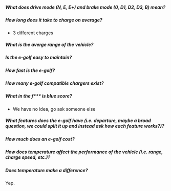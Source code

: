 ##### What does drive mode (N, E, E+) and brake mode (0, D1, D2, D3, B) mean?

##### How long does it take to charge on average?

- 3 different charges

##### What is the averge range of the vehicle?

##### Is the e-golf easy to maintain?

##### How fast is the e-golf?

##### How many e-golf compatible chargers exist?

##### What in the f*** is blue score?

- We have no idea, go ask someone else

##### What features does the e-golf have (i.e. departure, maybe a broad question, we could split it up and instead ask how each feature works?)?

##### 

##### How much does an e-golf cost?

##### How does temperature affect the performance of the vehicle (i.e. range, charge speed, etc.)?

##### 


##### Does temperature make a difference?

Yep.

